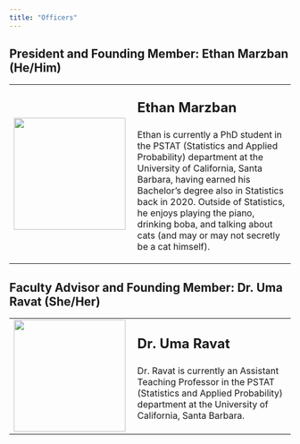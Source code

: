 ```yaml
---
title: "Officers"
---
```



:::{.callout-note collapse="false"}
## President and Founding Member: Ethan Marzban (He/Him)

<table>
  <tr>
    <td style = "padding-right: 10pt">
      <img src = "../Images/Profiles/Ethan.png" width = 200>
    </td>
    <td>
      <p style = "font-size:24px"><b>Ethan Marzban</b></p>
      <p>
        Ethan is currently a PhD student in the PSTAT (Statistics and Applied Probability) department at the University of California, Santa Barbara, having earned his Bachelor's degree also in Statistics back in 2020. Outside of Statistics, he enjoys playing the piano, drinking boba, and talking about cats (and may or may not secretly be a cat himself).
      </p>
    </td>
  </tr>
</table>
:::


:::{.callout-note collapse="false"}
## Faculty Advisor and Founding Member: Dr. Uma Ravat (She/Her)

<table>
  <tr>
    <td style = "padding-right: 10pt">
      <img src = "../Images/Profiles/placeholder.png" width = 200>
    </td>
    <td>
      <p style = "font-size:24px"><b>Dr. Uma Ravat</b></p>
      <p>
        Dr. Ravat is currently an Assistant Teaching Professor in the PSTAT (Statistics and Applied Probability) department at the University of California, Santa Barbara.
      </p>
    </td>
  </tr>
</table>
:::

